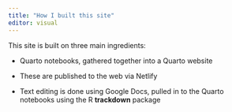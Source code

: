```yaml
---
title: "How I built this site"
editor: visual
---
```


This site is built on three main ingredients:

-   Quarto notebooks, gathered together into a Quarto website

-   These are published to the web via Netlify

-   Text editing is done using Google Docs, pulled in to the Quarto notebooks using the R **trackdown** package

<!-- To create a folder of shinylive apps deployed to netlify within your repo... -->

<!-- 1.  Get netlify CLI up an running - see here: [https://docs.netlify.com/cli/get-started](https://docs.netlify.com/cli/get-started/) -->

<!-- 2.  Run `netlify init` in the command line (from your local repo). -->

<!--     1.  Follow the options. -->

<!--     2.  Provide a domain name -->

<!--     3.  For the build command, use `hugo build` -->

<!--     4.  For the directory to deploy, use the 'site' folder associated with the folder of apps. For me this is `./site_apps` -->

<!--     5.  Accept default functions folder -->

<!--     6.  Upon prompting ask to create new `netlify.toml` file -->

<!-- To add a new zsh shell script... -->

<!-- 1.  dsf -->

<!-- 2.  Sort out permissions by running: `chmod u+x <FILNAME>.sh` -->
